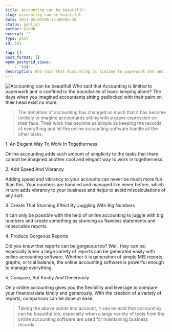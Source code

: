 ```yaml
---
title: Accounting can be beautiful!
slug: accounting-can-be-beautiful
date: 2013-05-05T06:35:00+05:30
status: publish
author: Giddh
excerpt: ''
type: post
id: 181

tag: []
post_format: []
wpmm_postgrid_views:
    - '534'
description: Who said that Accounting is limited to paperwork and and is confined to the boundaries of book-keeping alone? The days when you imagined accountants sitting padlocked with their palm on their head exist no more.
---
```

<img class="wp-block-image size-large" src = "https://miro.medium.com/max/460/0*Ei5ZPAfu67o1hBgw.jpg" alt="Accounting can be beautifull" />
Who said that Accounting is limited to paperwork and is confined to the boundaries of book-keeping alone? The days when you imagined accountants sitting padlocked with their palm on their head exist no more.

> The definition of accounting has changed so much that it has become unlikely to imagine accountants sitting with a grave expression on their face. Their work has become as simple as keeping the records of everything and let the online accounting software handle all the other tasks.

1\. An Elegant Way To Work In Togetherness

Online accounting adds such amount of simplicity to the tasks that there cannot be imagined another cool and elegant way to work in togetherness.

2\. Add Speed And Vibrancy

Adding speed and vibrancy to your accounts can never be much more fun than this. Your numbers are handled and managed like never before, which in turn adds vibrancy to your business and helps to avoid miscalculations of any sort.

3\. Create That Stunning Effect By Juggling With Big Numbers

It can only be possible with the help of online accounting to juggle with big numbers and create something as stunning as flawless statements and impeccable reports.

4\. Produce Gorgeous Reports

Did you know that reports can be gorgeous too? Well, they can be, especially when a large variety of reports can be generated easily with online accounting software. Whether it is generation of simple MIS reports, graphs, or trial balance, the online accounting software is powerful enough to manage everything.

5\. Compare, But Kindly And Generously

Only online accounting gives you the flexibility and leverage to compare your financial data kindly and generously. With the creation of a variety of reports, comparison can be done at ease.

> Taking the above points into account, it can be said that accounting can be beautiful too, especially when a large variety of tools from the online accounting software are used for maintaining business records.